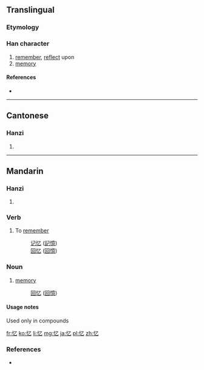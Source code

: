 {{also|憶}}
==Translingual==

===Etymology===
{{Han simp|憶|f=意|t=乙}}

===Han character===
{{Han char|rn=61|rad=心|as=01|sn=4|four=|canj=心弓 (PN)|ids=⿰[[忄]][[乙]]}}

# [[remember]], [[reflect]] upon
# [[memory]]

====References====
* {{Han ref|kx=0375.031|hdz=42268.020|uh=5FC6|ud=24518}}

----

==Cantonese==

===Hanzi===
{{yue-hanzi|jyut=|y=yik1|tra=憶}}

# {{defn|lang=yue|sort=心01}}

----

==Mandarin==

===Hanzi===
{{cmn-hanzi|tra=憶|pin=[[yì]] ([[yi4]])|wg=i<sup>4</sup>}}

# {{defn|lang=cmn|sort=心01}}

===Verb===
{{cmn-verb|tra=憶|pin=yì|pint=yi4|sort=心01}}
# To [[remember]]
#: [[记忆]] ([[記憶]])
#: [[回忆]] ([[回憶]])

===Noun===
{{cmn-noun|tra=憶|pin=yì|pint=yi4|sort=心01}}
# [[memory]]
#: [[回忆]] ([[回憶]])

====Usage notes====
Used only in compounds

[[fr:忆]]
[[ko:忆]]
[[li:忆]]
[[mg:忆]]
[[ja:忆]]
[[pl:忆]]
[[zh:忆]]

===References===
* {{cite web
| url = http://www.mdbg.net/chindict/chindict.php?page=worddict&wdrst=0&wdqb=%E8%89%BA
| title = 忆
| work = MDBG English to Chinese dictionary ( Based on CC-CEDICT )
| language = Mandarin/English
| accessdate = 2014-02-14}}